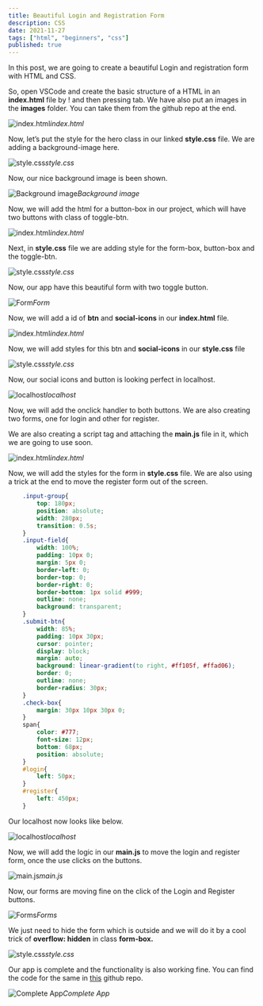 ```yaml
---
title: Beautiful Login and Registration Form
description: CSS
date: 2021-11-27
tags: ["html", "beginners", "css"]
published: true
---
```


In this post, we are going to create a beautiful Login and registration form with HTML and CSS.

So, open VSCode and create the basic structure of a HTML in an **index.html** file by ! and then pressing tab. We have also put an images in the **images** folder. You can take them from the github repo at the end.

![index.html](https://res.cloudinary.com/dxkxvfo2o/image/upload/v1660737929/New-blogs/ankit-6/2_cwubqf.png)_index.html_

Now, let’s put the style for the hero class in our linked **style.css** file. We are adding a background-image here.

![style.css](https://res.cloudinary.com/dxkxvfo2o/image/upload/v1660737932/New-blogs/ankit-6/3_trx95y.png)_style.css_

Now, our nice background image is been shown.

![Background image](https://res.cloudinary.com/dxkxvfo2o/image/upload/v1660737946/New-blogs/ankit-6/4_hi8gmj.png)_Background image_

Now, we will add the html for a button-box in our project, which will have two buttons with class of toggle-btn.

![index.html](https://res.cloudinary.com/dxkxvfo2o/image/upload/v1660737947/New-blogs/ankit-6/5_crxq3c.png)_index.html_

Next, in **style.css** file we are adding style for the form-box, button-box and the toggle-btn.

![style.css](https://res.cloudinary.com/dxkxvfo2o/image/upload/v1660737948/New-blogs/ankit-6/6_o3wjgh.png)_style.css_

Now, our app have this beautiful form with two toggle button.

![Form](https://res.cloudinary.com/dxkxvfo2o/image/upload/v1660737951/New-blogs/ankit-6/7_sqeahm.png)_Form_

Now, we will add a id of **btn** and **social-icons** in our **index.html** file.

![index.html](https://res.cloudinary.com/dxkxvfo2o/image/upload/v1660737953/New-blogs/ankit-6/8_tjh5we.png)_index.html_

Now, we will add styles for this btn and **social-icons** in our **style.css** file

![style.css](https://res.cloudinary.com/dxkxvfo2o/image/upload/v1660737954/New-blogs/ankit-6/9_mtulfg.png)_style.css_

Now, our social icons and button is looking perfect in localhost.

![localhost](https://res.cloudinary.com/dxkxvfo2o/image/upload/v1660737963/New-blogs/ankit-6/10_mocopo.png)_localhost_

Now, we will add the onclick handler to both buttons. We are also creating two forms, one for login and other for register.

We are also creating a script tag and attaching the **main.js** file in it, which we are going to use soon.

![index.html](https://res.cloudinary.com/dxkxvfo2o/image/upload/v1660737967/New-blogs/ankit-6/11_dohzyr.png)_index.html_

Now, we will add the styles for the form in **style.css** file. We are also using a trick at the end to move the register form out of the screen.


```css
    .input-group{
        top: 180px;
        position: absolute;
        width: 280px;
        transition: 0.5s;
    }
    .input-field{
        width: 100%;
        padding: 10px 0;
        margin: 5px 0;
        border-left: 0;
        border-top: 0;
        border-right: 0;
        border-bottom: 1px solid #999;
        outline: none;
        background: transparent;
    }
    .submit-btn{
        width: 85%;
        padding: 10px 30px;
        cursor: pointer;
        display: block;
        margin: auto;
        background: linear-gradient(to right, #ff105f, #ffad06);
        border: 0;
        outline: none;
        border-radius: 30px;
    }
    .check-box{
        margin: 30px 10px 30px 0;
    }
    span{
        color: #777;
        font-size: 12px;
        bottom: 68px;
        position: absolute;
    }
    #login{
        left: 50px;
    }
    #register{
        left: 450px;
    }
```


Our localhost now looks like below.

![localhost](https://res.cloudinary.com/dxkxvfo2o/image/upload/v1660737970/New-blogs/ankit-6/12_wabwan.png)_localhost_

Now, we will add the logic in our **main.js** to move the login and register form, once the use clicks on the buttons.

![main.js](https://res.cloudinary.com/dxkxvfo2o/image/upload/v1660737990/New-blogs/ankit-6/13_rt38qh.png)_main.js_

Now, our forms are moving fine on the click of the Login and Register buttons.

![Forms](https://res.cloudinary.com/dxkxvfo2o/image/upload/v1660737959/New-blogs/ankit-6/14_ectyqz.png)_Forms_

We just need to hide the form which is outside and we will do it by a cool trick of **overflow: hidden** in class **form-box.**

![style.css](https://res.cloudinary.com/dxkxvfo2o/image/upload/v1660737965/New-blogs/ankit-6/15_uexwxp.png)_style.css_

Our app is complete and the functionality is also working fine. You can find the code for the same in [this](https://github.com/nabendu82/login-form-html) github repo.

![Complete App](https://res.cloudinary.com/dxkxvfo2o/image/upload/v1660737988/New-blogs/ankit-6/16_xsv8go.gif)_Complete App_
